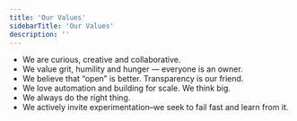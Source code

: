 ```yaml
---
title: 'Our Values'
sidebarTitle: 'Our Values'
description: ''
---
```

* We are curious, creative and collaborative. 
* We value grit, humility and hunger — everyone is an owner.
* We believe that “open” is better. Transparency is our friend.
* We love automation and building for scale. We think big.
* We always do the right thing.
* We actively invite experimentation–we seek to fail fast and learn from it.
